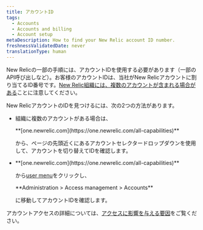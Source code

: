 ```yaml
---
title: アカウントID
tags:
  - Accounts
  - Accounts and billing
  - Account setup
metaDescription: How to find your New Relic account ID number.
freshnessValidatedDate: never
translationType: human
---
```


New Relicの一部の手順には、アカウントIDを使用する必要があります（一部のAPI呼び出しなど）。お客様のアカウントIDは、当社がNew Relicアカウントに割り当てるID番号です。[New Relic組織には、複数のアカウントが含まれる場合がある](/docs/accounts/accounts-billing/account-structure/new-relic-account-structure)ことに注意してください。

New RelicアカウントのIDを見つけるには、次の2つの方法があります。

* 組織に複数のアカウントがある場合は、

  <DNT>
    **[one.newrelic.com](https://one.newrelic.com/all-capabilities)**
  </DNT>

  から、ページの先頭近くにあるアカウントセレクタードロップダウンを使用して、アカウントを切り替えてIDを確認します。

* <DNT>
    **[one.newrelic.com](https://one.newrelic.com/all-capabilities)**
  </DNT>

  から[user menu](/docs/accounts/accounts-billing/general-account-settings/intro-account-settings)をクリックし、

  <DNT>
    **Administration > Access management > Accounts**
  </DNT>

  に移動してアカウントIDを確認します。

アカウントアクセスの詳細については、[アクセスに影響を与える要因](/docs/accounts/accounts-billing/account-structure/factors-affecting-access-features-data)をご覧ください。
